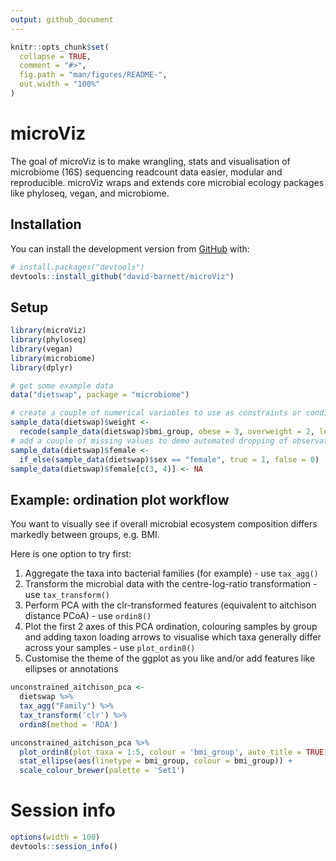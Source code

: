```yaml
---
output: github_document
---
```


<!-- README.md is generated from README.Rmd. Please edit that file -->

```r
knitr::opts_chunk$set(
  collapse = TRUE,
  comment = "#>",
  fig.path = "man/figures/README-",
  out.width = "100%"
)
```

# microViz

<!-- badges: start -->
<!-- badges: end -->

The goal of microViz is to make wrangling, stats and visualisation of microbiome (16S) sequencing readcount data easier, modular and reproducible.
microViz wraps and extends core microbial ecology packages like phyloseq, vegan, and microbiome.

## Installation

You can install the development version from [GitHub](https://github.com/) with:

``` r
# install.packages("devtools")
devtools::install_github("david-barnett/microViz")
```
## Setup

```r
library(microViz)
library(phyloseq)
library(vegan)
library(microbiome)
library(dplyr)
```

```r
# get some example data
data("dietswap", package = "microbiome")

# create a couple of numerical variables to use as constraints or conditions
sample_data(dietswap)$weight <-
  recode(sample_data(dietswap)$bmi_group, obese = 3, overweight = 2, lean = 1)
# add a couple of missing values to demo automated dropping of observations with missings
sample_data(dietswap)$female <-
  if_else(sample_data(dietswap)$sex == "female", true = 1, false = 0)
sample_data(dietswap)$female[c(3, 4)] <- NA
```


## Example: ordination plot workflow

You want to visually see if overall microbial ecosystem composition differs markedly between groups, e.g. BMI.

Here is one option to try first:

1. Aggregate the taxa into bacterial families (for example) - use `tax_agg()`
2. Transform the microbial data with the centre-log-ratio transformation - use `tax_transform()`
3. Perform PCA with the clr-transformed features (equivalent to aitchison distance PCoA) - use `ordin8()`
4. Plot the first 2 axes of this PCA ordination, colouring samples by group and adding taxon loading arrows to visualise which taxa generally differ across your samples - use `plot_ordin8()`
5. Customise the theme of the ggplot as you like and/or add features like ellipses or annotations

```r
unconstrained_aitchison_pca <- 
  dietswap %>%
  tax_agg("Family") %>%
  tax_transform('clr') %>%
  ordin8(method = 'RDA')

unconstrained_aitchison_pca %>%
  plot_ordin8(plot_taxa = 1:5, colour = 'bmi_group', auto_title = TRUE) +
  stat_ellipse(aes(linetype = bmi_group, colour = bmi_group)) + 
  scale_colour_brewer(palette = 'Set1')
```

# Session info
```r
options(width = 100)
devtools::session_info()
```

